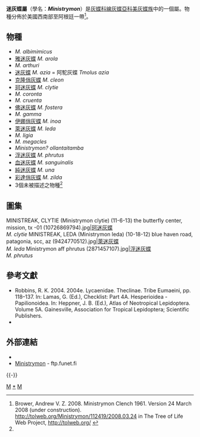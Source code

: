 {{NoteTA|G1=Butterfly}}
{{Automatic taxobox
| taxon = Ministrymon
| image = MINISTREAK, CLYTIE (Ministrymon clytie) (11-18-13) roma, tx -01 (11124359276).jpg
| image_caption = [[珂迷灰蝶|珂迷灰蝶]]<br />''Ministrymon clytie''
| authority = Clench, 1961
| type_species = [[萊迷灰蝶|萊迷灰蝶]]<br />''Thecla leda''
| type_species_authority = Edwards, 1882
| subdivision_ranks = 物種
| subdivision = 共22種，詳閱正文。
| synonyms = 
}}

'''迷灰蝶屬'''（學名：'''''Ministrymon'''''）是[[灰蝶科|灰蝶科]][[線灰蝶亞科|線灰蝶亞科]][[美灰蝶族|美灰蝶族]]中的一個屬。物種分佈於美國西南部至阿根廷一帶<ref name=tol>Brower, Andrew V. Z. 2008. Ministrymon Clench 1961. Version 24 March 2008 (under construction). http://tolweb.org/Ministrymon/112419/2008.03.24 in The Tree of Life Web Project, http://tolweb.org/ {{Wayback|url=http://tolweb.org/ |date=20110515100516 }} {{en}}</ref>。

== 物種 ==
* ''M. albimimicus''
* [[雅迷灰蝶|雅迷灰蝶]] ''M. arola''
* ''M. arthuri''
* [[迷灰蝶|迷灰蝶]] ''M. azia'' = 阿駝灰蝶 ''Tmolus azia''
* [[克隆俏灰蝶|克隆俏灰蝶]] ''M. cleon''
* [[珂迷灰蝶|珂迷灰蝶]] ''M. clytie''
* ''M. coronta''
* ''M. cruenta''
* [[佛迷灰蝶|佛迷灰蝶]] ''M. fostera''
* ''M. gamma''
* [[伊娜俏灰蝶|伊娜俏灰蝶]] ''M. inoa''
* [[萊迷灰蝶|萊迷灰蝶]] ''M. leda''
* ''M. ligia''
* ''M. megacles''
* ''Ministrymon? ollantaitamba''
* [[浮迷灰蝶|浮迷灰蝶]] ''M. phrutus''
* [[血迷灰蝶|血迷灰蝶]] ''M. sanguinalis''
* [[純迷灰蝶|純迷灰蝶]] ''M. una''
* [[彩達俏灰蝶|彩達俏灰蝶]] ''M. zilda''
* 3個未被描述之物種<ref name=tol/>

== 圖集 ==
<gallery mode="packed">
MINISTREAK, CLYTIE (Ministrymon clytie) (11-6-13) the butterfly center, mission, tx -01 (10726869794).jpg|[[珂迷灰蝶|珂迷灰蝶]]<br />''M. clytie''
MINISTREAK, LEDA (Ministrymon leda) (10-18-12) blue haven road, patagonia, scc, az (9424770512).jpg|[[萊迷灰蝶|萊迷灰蝶]]<br />''M. leda''
Ministrymon aff phrutus (2871457107).jpg|[[浮迷灰蝶|浮迷灰蝶]]<br>''M. phrutus''
</gallery>

== 參考文獻 ==
{{Reflist}}
* Robbins, R. K. 2004. 2004e. Lycaenidae. Theclinae. Tribe Eumaeini, pp. 118–137. In: Lamas, G. (Ed.), Checklist: Part 4A. Hesperioidea - Papilionoidea. In: Heppner, J. B. (Ed.), Atlas of Neotropical Lepidoptera. Volume 5A. Gainesville, Association for Tropical Lepidoptera; Scientific Publishers.
* {{Cite book | author = 寿建新 周尧 李宇飞 | title = 世界蝴蝶分類名錄 | location = 中國 | publisher = 陝西科學技術出版社 | date = 2006-04-01 | ISBN = 9787536936768 | language= zh-hans }}

== 外部連結 ==
* {{Commonscat-inline| Ministrymon}}
* [http://ftp.funet.fi/pub/sci/bio/life/insecta/lepidoptera/ditrysia/papilionoidea/lycaenidae/theclinae/ministrymon Ministrymon] - ftp.funet.fi
{{taxonbar |from= Q15024308}}
{{-}}
{{線灰蝶亞科}}

[[Category:1882年描述的分类群|M]]
[[Category:迷灰蝶屬|*]]
[[Category:美灰蝶族|M]]